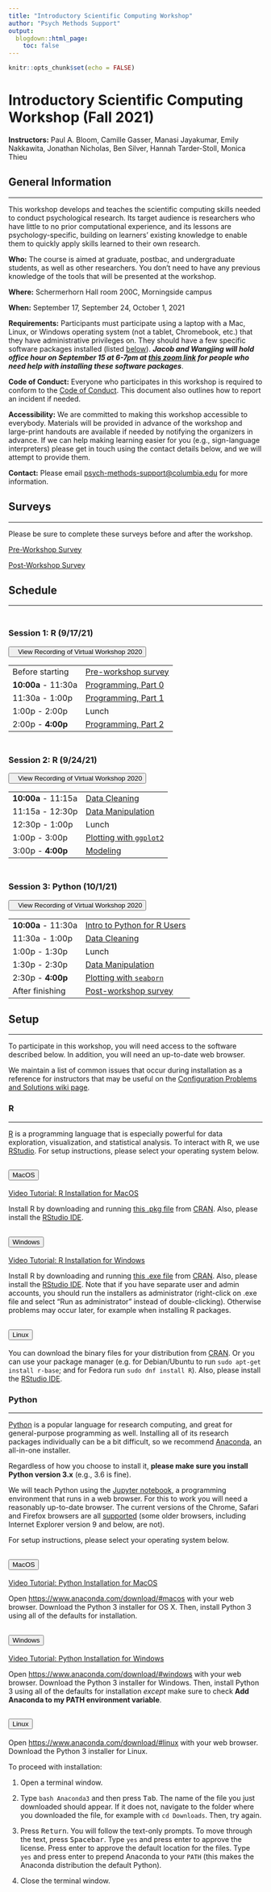 ```yaml
---
title: "Introductory Scientific Computing Workshop"
author: "Psych Methods Support"
output:
  blogdown::html_page:
    toc: false
---
```


```r
knitr::opts_chunk$set(echo = FALSE)
```

# Introductory Scientific Computing Workshop (Fall 2021)

<div class="highlightsec">
**Instructors:** Paul A. Bloom, Camille Gasser, Manasi Jayakumar, Emily Nakkawita, Jonathan Nicholas, Ben Silver, Hannah Tarder-Stoll, Monica Thieu
</div>

## General Information

---

This workshop develops and teaches the scientific computing skills needed to conduct psychological research. Its target audience is researchers who have little to no prior computational experience, and its lessons are psychology-specific, building on learners' existing knowledge to enable them to quickly apply skills learned to their own research.

**Who:** The course is aimed at graduate, postbac, and undergraduate students, as well as other researchers. You don't need to have any previous knowledge of the tools that will be presented at the workshop.

**Where:** Schermerhorn Hall room 200C, Morningside campus <!--Butler Library 2nd floor (rooms TBD). Get directions with OpenStreetMap or Google Maps.-->

**When:** September 17, September 24, October 1, 2021

**Requirements:** Participants must participate using a laptop with a Mac, Linux, or Windows operating system (not a tablet, Chromebook, etc.) that they have administrative privileges on. They should have a few specific software packages installed (listed [below](https://cu-psych-computing.github.io/cu-psych-comp-tutorial/workshop/#setup)). _**Jacob and Wangjing will hold office hour on September 15 at 6-7pm at [this zoom link](https://columbiauniversity.zoom.us/j/2112337500) for people who need help with installing these software packages**_.

**Code of Conduct:** Everyone who participates in this workshop is required to conform to the [Code of Conduct](https://docs.carpentries.org/topic_folders/policies/code-of-conduct.html){target="_blank"}. This document also outlines how to report an incident if needed.

**Accessibility:** We are committed to making this workshop accessible to everybody. <!--The workshop organizers have checked that:

The room is wheelchair / scooter accessible.
Accessible restrooms are available.
-->Materials will be provided in advance of the workshop and large-print handouts are available if needed by notifying the organizers in advance. If we can help making learning easier for you (e.g., sign-language interpreters<!--, lactation facilities-->) please get in touch using the contact details below, and we will attempt to provide them.

**Contact:** Please email [psych-methods-support@columbia.edu](mailto:psych-methods-support@columbia.edu){target="_blank"} for more information.

## Surveys

---

Please be sure to complete these surveys before and after the workshop.

[Pre-Workshop Survey](https://docs.google.com/forms/d/e/1FAIpQLSdgyb8vJ1YVitQSwbm9jG6nvN0qvUTHGlYgVhiBl27Caml3LA/viewform?usp=sf_link){target="_blank"}

[Post-Workshop Survey](https://docs.google.com/forms/d/e/1FAIpQLSe4iqiAev5qqmQfoL7hxFVzlihEKzjthKv0wLOipsjaad88FQ/viewform?usp=sf_link){target="_blank"}

## Schedule

---

<div class="row">
<div class="col-md-6">
<h3 style="padding-top: 30px; margin-top: 0;">Session 1: R (9/17/21)</h3>
<a href="/workshop-recording/session1/" target="_blank" style="padding-bottom:10px"><button class="button-workshop"><i class="fas fa-video"></i>&nbsp;&nbsp;&nbsp;View Recording of Virtual Workshop 2020</button></a>
<table class="table table-striped">
<tr><td>Before starting</td><td><a href="https://docs.google.com/forms/d/e/1FAIpQLSdgyb8vJ1YVitQSwbm9jG6nvN0qvUTHGlYgVhiBl27Caml3LA/viewform?usp=sf_link" target="_blank">Pre-workshop survey</a></td></tr>
<tr><td><b>10:00a</b> - 11:30a</td><td><a href="/tutorials/r-core/1-programming/lessonpart0/" target="_blank">Programming, Part 0</a></td></tr>
<tr><td>11:30a - 1:00p</td><td><a href="/tutorials/r-core/1-programming/lessonpart1/" target="_blank">Programming, Part 1</a></td></tr>
<tr><td>1:00p - 2:00p</td><td>Lunch</td></tr>
<tr><td>2:00p - <b>4:00p</b></td><td><a href="/tutorials/r-core/1-programming/lessonpart2/" target="_blank">Programming, Part 2</a></td></tr>
</table>
</div>
<div class="col-md-6">
<h3 style="padding-top: 30px; margin-top: 0;">Session 2: R (9/24/21)</h3>
<a href="/workshop-recording/session2/" target="_blank" style="padding-bottom:10px"><button class="button-workshop"><i class="fas fa-video"></i>&nbsp;&nbsp;&nbsp;View Recording of Virtual Workshop 2020</button></a>
<table class="table table-striped">
<tr><td><b>10:00a</b> - 11:15a</td><td><a href="/tutorials/r-core/2-datacleaning/" target="_blank">Data Cleaning</a></td></tr>
<tr><td>11:15a - 12:30p</td><td><a href="/tutorials/r-core/3-datamanipulation/" target="_blank">Data Manipulation</a></td></tr>
<tr><td>12:30p - 1:00p</td><td>Lunch</td></tr>
<tr><td>1:00p - 3:00p</td><td><a href="/tutorials/r-core/4-plotting/" target="_blank">Plotting with <code>ggplot2</code></a></td></tr>
<tr><td>3:00p - <b>4:00p</b></td><td><a href="/tutorials/r-core/5-modeling/" target="_blank">Modeling</code></a></td></tr>
</table>
</div>
<div class="col-md-6">
<h3 style="padding-top: 30px; margin-top: 0;">Session 3: Python (10/1/21)</h3>
<a href="/workshop-recording/session3/" target="_blank" style="padding-bottom:10px"><button class="button-workshop"><i class="fas fa-video"></i>&nbsp;&nbsp;&nbsp;View Recording of Virtual Workshop 2020</button></a>
<table class="table table-striped">
<tr><td><b>10:00a</b> - 11:30a</td><td><a href="/tutorials/python/1-r2python-translation/2-intro-programming/" target="_blank">Intro to Python for R Users</a></td></tr>
<tr><td>11:30a - 1:00p</td><td><a href="/tutorials/python/2-datacleaning/" target="_blank">Data Cleaning</a></td></tr>
<tr><td>1:00p - 1:30p</td><td>Lunch</td></tr>
<tr><td>1:30p - 2:30p</td><td><a href="/tutorials/python/3-datamanipulation/" target="_blank">Data Manipulation</a></td></tr>
<tr><td>2:30p - <b>4:00p</b></td><td><a href="/tutorials/python/4-plotting/" target="_blank">Plotting with <code>seaborn</code></a></td></tr>
<tr><td>After finishing</td><td><a href="https://docs.google.com/forms/d/e/1FAIpQLSe4iqiAev5qqmQfoL7hxFVzlihEKzjthKv0wLOipsjaad88FQ/viewform?usp=sf_link," target="_blank">Post-workshop survey</a></td></tr>
</table>
</div>
</div>

## Setup

---

To participate in this workshop, you will need access to the software described below. In addition, you will need an up-to-date web browser.

We maintain a list of common issues that occur during installation as a reference for instructors that may be useful on the [Configuration Problems and Solutions wiki page](https://github.com/swcarpentry/workshop-template/wiki/Configuration-Problems-and-Solutions){target="_blank"}.

### R

---

[R](https://www.r-project.org/){target="_blank"} is a programming language that is especially powerful for data exploration, visualization, and statistical analysis. To interact with R, we use [RStudio](https://www.rstudio.com/){target="_blank"}. For setup instructions, please select your operating system below.

<div class="accordion" id="raccordion">
<div class="card">
<div class="card-header" id="rmacos">
<h2 class="mb-0">
<button class="btn btn-link" type="button" data-toggle="collapse" data-target="#rmacoscard" aria-expanded="true" aria-controls="rmacoscard">
MacOS
</button>
</h2>
</div>
<div id="rmacoscard" class="collapse" aria-labelledby="rmacos" data-parent="#raccordion">
<div class="card-body">
[Video Tutorial: R Installation for MacOS](https://www.youtube.com/watch?v=5-ly3kyxwEg){target="_blank"}

Install R by downloading and running [this .pkg file](https://cran.r-project.org/bin/macosx/R-latest.pkg){target="_blank"} from [CRAN](https://cran.r-project.org/index.html){target="_blank"}. Also, please install the [RStudio IDE](https://www.rstudio.com/products/rstudio/download/#download){target="_blank"}.
</div>
</div>
</div>
<div class="card">
<div class="card-header" id="rwindows">
<h2 class="mb-0">
<button class="btn btn-link collapsed" type="button" data-toggle="collapse" data-target="#rwindowscard" aria-expanded="false" aria-controls="rwindowscard">
Windows
</button>
</h2>
</div>

<div id="rwindowscard" class="collapse" aria-labelledby="rwindows" data-parent="#raccordion">
<div class="card-body">
[Video Tutorial: R Installation for Windows](https://www.youtube.com/watch?v=q0PjTAylwoU){target="_blank"}

Install R by downloading and running [this .exe file](https://cran.r-project.org/bin/windows/base/release.htm){target="_blank"} from [CRAN](https://cran.r-project.org/index.html){target="_blank"}. Also, please install the [RStudio IDE](https://www.rstudio.com/products/rstudio/download/#download){target="_blank"}. Note that if you have separate user and admin accounts, you should run the installers as administrator (right-click on .exe file and select "Run as administrator" instead of double-clicking). Otherwise problems may occur later, for example when installing R packages.
</div>
</div>
</div>
<div class="card">
<div class="card-header" id="rlinux">
<h2 class="mb-0">
<button class="btn btn-link collapsed" type="button" data-toggle="collapse" data-target="#rlinuxcard" aria-expanded="false" aria-controls="rlinuxcard">
Linux
</button>
</h2>
</div>
<div id="rlinuxcard" class="collapse" aria-labelledby="rlinux" data-parent="#raccordion">
<div class="card-body">
You can download the binary files for your distribution from [CRAN](https://cran.r-project.org/index.html){target="_blank"}. Or you can use your package manager (e.g. for Debian/Ubuntu to run `sudo apt-get install r-base`; and for Fedora run `sudo dnf install R`). Also, please install the [RStudio IDE](https://www.rstudio.com/products/rstudio/download/#download){target="_blank"}.
</div>
</div>
</div>
</div>

### Python

---

[Python](https://python.org/){target="_blank"} is a popular language for research computing, and great for general-purpose programming as well. Installing all of its research packages individually can be a bit difficult, so we recommend [Anaconda](https://www.anaconda.com/distribution/){target="_blank"}, an all-in-one installer.

Regardless of how you choose to install it, **please make sure you install Python version 3.x** (e.g., 3.6 is fine).

We will teach Python using the [Jupyter notebook](https://jupyter.org/){target="_blank"}, a programming environment that runs in a web browser. For this to work you will need a reasonably up-to-date browser. The current versions of the Chrome, Safari and Firefox browsers are all [supported](https://jupyter-notebook.readthedocs.io/en/stable/notebook.html#browser-compatibility){target="_blank"} (some older browsers, including Internet Explorer version 9 and below, are not).

For setup instructions, please select your operating system below.

<div class="accordion" id="pyaccordion">
<div class="card">
<div class="card-header" id="pymacos">
<h2 class="mb-0">
<button class="btn btn-link collapsed" type="button" data-toggle="collapse" data-target="#pymacoscard" aria-expanded="false" aria-controls="pymacoscard">
MacOS
</button>
</h2>
</div>
<div id="pymacoscard" class="collapse" aria-labelledby="pymacos" data-parent="#pyaccordion">
<div class="card-body">
[Video Tutorial: Python Installation for MacOS](https://www.youtube.com/watch?v=TcSAln46u9U){target="_blank"}

Open [https://www.anaconda.com/download/#macos](https://www.anaconda.com/download/#macos){target="_blank"} with your web browser. Download the Python 3 installer for OS X. Then, install Python 3 using all of the defaults for installation.
</div>
</div>
</div>
<div class="card">
<div class="card-header" id="pywindows">
<h2 class="mb-0">
<button class="btn btn-link" type="button" data-toggle="collapse" data-target="#pywindowscard" aria-expanded="true" aria-controls="pywindowscard">
Windows
</button>
</h2>
</div>

<div id="pywindowscard" class="collapse" aria-labelledby="pywindows" data-parent="#pyaccordion">
<div class="card-body">
[Video Tutorial: Python Installation for Windows](https://www.youtube.com/watch?v=xxQ0mzZ8UvA){target="_blank"}

Open [https://www.anaconda.com/download/#windows](https://www.anaconda.com/download/#windows){target="_blank"} with your web browser. Download the Python 3 installer for Windows. Then, install Python 3 using all of the defaults for installation _except_ make sure to check **Add Anaconda to my PATH environment variable**.
</div>
</div>
</div>
<div class="card">
<div class="card-header" id="pylinux">
<h2 class="mb-0">
<button class="btn btn-link collapsed" type="button" data-toggle="collapse" data-target="#pylinuxcard" aria-expanded="false" aria-controls="pylinuxcard">
Linux
</button>
</h2>
</div>
<div id="pylinuxcard" class="collapse" aria-labelledby="pylinux" data-parent="#pyaccordion">
<div class="card-body">
Open [https://www.anaconda.com/download/#linux](https://www.anaconda.com/download/#linux){target="_blank"} with your web browser. Download the Python 3 installer for Linux.

To proceed with installation:

1. Open a terminal window.

2. Type `bash Anaconda3` and then press <kbd>Tab</kbd>. The name of the file you just downloaded should appear. If it does not, navigate to the folder where you downloaded the file, for example with `cd Downloads`. Then, try again.

3. Press <kbd>Return</kbd>. You will follow the text-only prompts. To move through the text, press <kbd>Spacebar</kbd>. Type `yes` and press enter to approve the license. Press enter to approve the default location for the files. Type `yes` and press enter to prepend Anaconda to your `PATH` (this makes the Anaconda distribution the default Python).

4. Close the terminal window.
</div>
</div>
</div>
</div>
